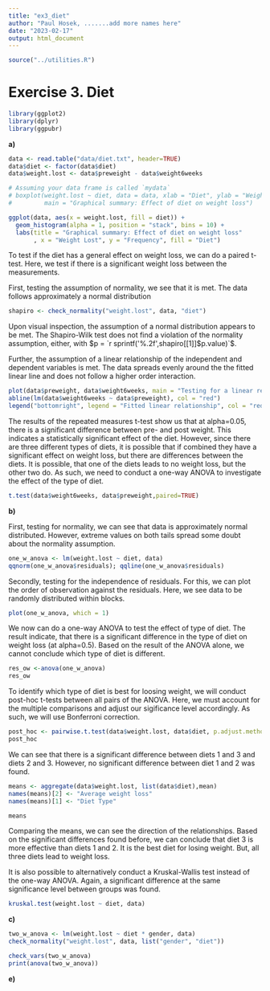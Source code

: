 ---
title: "ex3_diet"
author: "Paul Hosek, .......add more names here"
date: "2023-02-17"
output: html_document
---
```{r, include=FALSE}
source("../utilities.R")
```

# Exercise 3. Diet

```{r}
library(ggplot2)
library(dplyr)
library(ggpubr)
```

**a)**

```{r, echo=TRUE}
data <- read.table("data/diet.txt", header=TRUE)
data$diet <- factor(data$diet)
data$weight.lost <- data$preweight - data$weight6weeks
```

```{r, echo=TRUE}
# Assuming your data frame is called `mydata`
# boxplot(weight.lost ~ diet, data = data, xlab = "Diet", ylab = "Weight Lost",
#         main = "Graphical summary: Effect of diet on weight loss")

```

```{r, echo=FALSE}

ggplot(data, aes(x = weight.lost, fill = diet)) +
  geom_histogram(alpha = 1, position = "stack", bins = 10) +
  labs(title = "Graphical summary: Effect of diet on weight loss"
       , x = "Weight Lost", y = "Frequency", fill = "Diet")
```

To test if the diet has a general effect on weight loss, we can do a paired t-test. Here, we test if there is a significant weight loss between the measurements.

First, testing the assumption of normality, we see that it is met. The data follows approximately a normal distribution
```{r, echo=TRUE}
shapiro <- check_normality("weight.lost", data, "diet")
```
Upon visual inspection, the assumption of a normal distribution appears to be met. The Shapiro-Wilk test does not find a violation of the normality assumption, either, with $p = `r sprintf('%.2f',shapiro[[1]]$p.value)`$.

Further, the assumption of a linear relationship of the independent and dependent variables is met. The data spreads evenly around the the fitted linear line and does not follow a higher order interaction.
```{r, echo=TRUE}

plot(data$preweight, data$weight6weeks, main = "Testing for a linear relationship", xlab = "Preweight", ylab = "Post-weight")
abline(lm(data$weight6weeks ~ data$preweight), col = "red")
legend("bottomright", legend = "Fitted linear relationship", col = "red", lty = 1)
```
The results of the repeated measures t-test show us that at alpha=0.05, there is a significant difference between pre- and post weight. This indicates a statistically significant effect of the diet. However, since there are three different types of diets, it is possible that if combined they have a significant effect on weight loss, but there are differences between the diets. It is possible, that one of the diets leads to no weight loss, but the other two do. As such, we need to conduct a one-way ANOVA to investigate the effect of the type of diet.
```{r, echo=TRUE}
t.test(data$weight6weeks, data$preweight,paired=TRUE)
```

**b)**


First, testing for normality, we can see that data is approximately normal distributed. However, extreme values on both tails spread some doubt about the normality assumption.
```{r, echo=TRUE}
one_w_anova <- lm(weight.lost ~ diet, data)
qqnorm(one_w_anova$residuals); qqline(one_w_anova$residuals)

```


Secondly, testing for the independence of residuals. For this, we can plot the order of observation against the residuals. Here, we see data to be randomly distributed within blocks.
```{r, echo=TRUE}
plot(one_w_anova, which = 1)
```

We now can do a one-way ANOVA to test the effect of type of diet. The result indicate, that there is a significant difference in the type of diet on weight loss (at alpha=0.5). Based on the result of the ANOVA alone, we cannot conclude which type of diet is different.
```{r, echo=TRUE}
res_ow <-anova(one_w_anova)
res_ow
```
To identify which type of diet is best for loosing weight, we will conduct post-hoc t-tests between all pairs of the ANOVA. Here, we must account for the multiple comparisons and adjust our sigificance level accordingly. As such, we will use Bonferroni correction.

```{r, echo=TRUE}
post_hoc <- pairwise.t.test(data$weight.lost, data$diet, p.adjust.method = "bonferroni")
post_hoc
```
We can see that there is a significant difference between diets 1 and 3 and diets 2 and 3. However, no significant difference between diet 1 and 2 was found.

```{r, echo=TRUE}
means <- aggregate(data$weight.lost, list(data$diet),mean)
names(means)[2] <- "Average weight loss"
names(means)[1] <- "Diet Type"

means
```

Comparing the means, we can see the direction of the relationships. Based on the significant differences found before, we can conclude that diet 3 is more effective than diets 1 and 2. It is the best diet for losing weight. But, all three diets lead to weight loss.


It is also possible to alternatively conduct a Kruskal-Wallis test instead of the one-way ANOVA. Again, a significant difference at the same significance level between groups was found.

```{r, echo=TRUE}
kruskal.test(weight.lost ~ diet, data)
```

**c)**
```{r, echo=TRUE}
two_w_anova <- lm(weight.lost ~ diet * gender, data)
check_normality("weight.lost", data, list("gender", "diet"))

check_vars(two_w_anova)
print(anova(two_w_anova))
```
**e)**

```{r, echo=TRUE}

```
